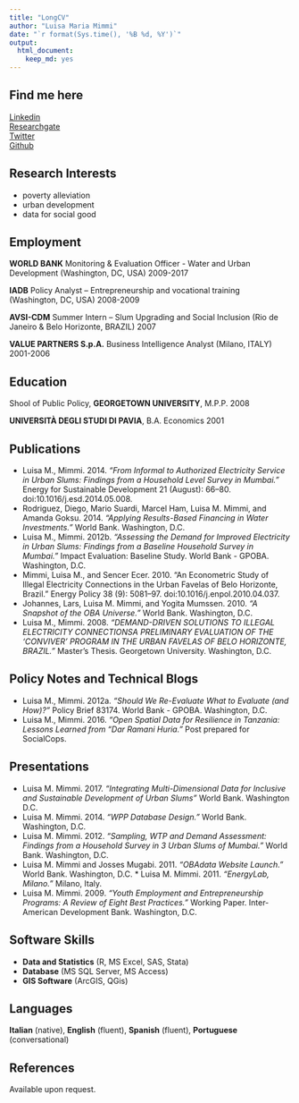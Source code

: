 ```yaml
---
title: "LongCV"
author: "Luisa Maria Mimmi"
date: "`r format(Sys.time(), '%B %d, %Y')`"
output: 
  html_document: 
    keep_md: yes
---
```

## Find me here
[Linkedin](https://twitter.com/LuisaMimmi/)  
[Researchgate](https://www.researchgate.net/profile/Luisa_Mimmi)  
[Twitter](https://www.linkedin.com/in/luisa-m-mimmi/)  
[Github](https://github.com/Lulander)  

##  Research Interests
* poverty alleviation
* urban development 
* data for social good

##  Employment
**WORLD BANK**
Monitoring & Evaluation Officer - Water and Urban Development (Washington, DC, USA) \hfill 2009-2017

**IADB**
Policy Analyst – Entrepreneurship and vocational training (Washington, DC, USA) \hfill 2008-2009

**AVSI-CDM**
Summer Intern – Slum Upgrading and Social Inclusion (Rio de Janeiro & Belo Horizonte, BRAZIL) \hfill 2007

**VALUE PARTNERS S.p.A.**
Business Intelligence Analyst (Milano, ITALY) \hfill 2001-2006

##  Education

Shool of Public Policy, **GEORGETOWN UNIVERSITY**, M.P.P. \hfill 2008

**UNIVERSITÀ DEGLI STUDI DI PAVIA**, B.A. Economics \hfill 2001

##  Publications
* Luisa M., Mimmi. 2014. *"From Informal to Authorized Electricity Service in Urban Slums: Findings from a Household Level Survey in Mumbai."* Energy for Sustainable Development 21 (August): 66–80. doi:10.1016/j.esd.2014.05.008.
* Rodriguez, Diego, Mario Suardi, Marcel Ham, Luisa M. Mimmi, and Amanda Goksu. 2014. *"Applying Results-Based Financing in Water Investments."* World Bank. Washington, D.C. 
* Luisa M., Mimmi. 2012b. *“Assessing the Demand for Improved Electricity in Urban Slums: Findings from a Baseline Household Survey in Mumbai.”* Impact Evaluation: Baseline Study. World Bank - GPOBA. Washington, D.C. 
* Mimmi, Luisa M., and Sencer Ecer. 2010. “An Econometric Study of Illegal Electricity Connections in the Urban Favelas of Belo Horizonte, Brazil.” Energy Policy 38 (9): 5081–97. doi:10.1016/j.enpol.2010.04.037.
* Johannes, Lars, Luisa M. Mimmi, and Yogita Mumssen. 2010. *"A Snapshot of the OBA Universe."* World Bank. Washington, D.C. 
* Luisa M., Mimmi. 2008. *“DEMAND-DRIVEN SOLUTIONS TO ILLEGAL ELECTRICITY CONNECTIONSA PRELIMINARY EVALUATION OF THE ‘CONVIVER’ PROGRAM IN THE URBAN FAVELAS OF BELO HORIZONTE, BRAZIL.”* Master’s Thesis. Georgetown University. Washington, D.C. 

## Policy Notes and Technical Blogs
* Luisa M., Mimmi. 2012a. *“Should We Re-Evaluate What to Evaluate (and How)?”* Policy Brief 83174. World Bank - GPOBA. Washington, D.C. 
* Luisa M., Mimmi. 2016. *"Open Spatial Data for Resilience in Tanzania: Lessons Learned from “Dar Ramani Huria.”* Post prepared for SocialCops. 

## Presentations
* Luisa M. Mimmi. 2017. *“Integrating Multi-Dimensional Data for Inclusive and Sustainable Development of Urban Slums”* World Bank. Washington D.C.
* Luisa M. Mimmi. 2014. *“WPP Database Design.”* World Bank. Washington, D.C.  
* Luisa M. Mimmi. 2012. *“Sampling, WTP and Demand Assessment: Findings from a Household Survey in 3 Urban Slums of Mumbai.”* World Bank. Washington, D.C.  
* Luisa M. Mimmi and Josses Mugabi. 2011. *“OBAdata Website Launch.”* World Bank. Washington, D.C.  * Luisa M. Mimmi. 2011. *“EnergyLab, Milano.”* Milano, Italy. 
* Luisa M. Mimmi. 2009. *“Youth Employment and Entrepreneurship Programs:  A Review of Eight Best Practices.”* Working Paper. Inter-American Development Bank. Washington, D.C.  

##  Software Skills
* **Data and Statistics** (R, MS Excel, SAS, Stata) 
* **Database** (MS SQL Server, MS Access) 
* **GIS Software** (ArcGIS, QGis)

##  Languages
**Italian** (native), **English** (fluent), **Spanish** (fluent), **Portuguese** (conversational)  

##  References

Available upon request.